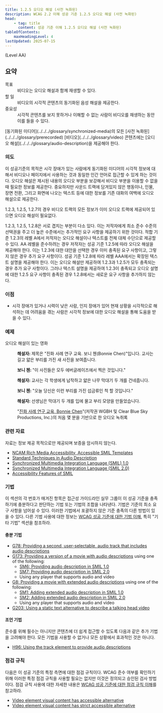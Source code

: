 ```yaml
---
title: 1.2.5 오디오 해설 (사전 녹화된)
description: WCAG 2.2 이해 성공 기준 1.2.5 오디오 해설 (사전 녹화된)
head:
    - tag: title
      content: 성공 기준 이해 1.2.5 오디오 해설 (사전 녹화된)
tableOfContents:
    maxHeadingLevel: 4
lastUpdated: 2025-07-15
---
```



(Level AA)

## 요약

<dl>
<dt>목표</dt>
<dd>비디오는 오디오 해설과 함께 재생할 수 있다.</dd>
<dt>할 일</dt>
<dd>비디오의 시각적 콘텐츠의 동기화된 음성 해설을 제공한다.</dd>
<dt>중요성</dt>
<dd>시각적 콘텐츠를 보지 못하거나 이해할 수 없는 사람이 비디오를 재생하는 동안 이를 들을 수 있다.</dd>
</dl>


<Card title="성공 기준(SC)">
[동기화된 미디어](../../../glossary/synchronized-media)의 모든 [사전 녹화된](../../../glossary/prerecorded) [비디오](../../../glossary/video) 콘텐츠에는 [오디오 해설](../../../glossary/audio-description)을 제공해야 한다.
</Card>

### 의도

이 성공기준의 목적은 시각 장애가 있는 사람에게 동기화된 미디어의 시각적 정보에 대해서 비디오나 페이지에서 사용하는 것과 동일한 인간 언어로 접근할 수 있게 하는 것이다. 오디오 해설은 제시된 내용의 오디오 부분을 보강해서 비디오 부분을 이용할 수 없을 때 필요한 정보를 제공한다.
중요하지만 사운드 트랙에 담겨있지 않은 행동이나, 인물, 장면 전환, 그리고 화면에 나오는 텍스트 등에 대한 정보를 기존 대화의 여백에 오디오 해설으로 제공한다.


<Card title="참고">
1.2.3, 1.2.5, 1.2.7의 경우 비디오 트랙의 모든 정보가 이미 오디오 트랙에 제공되어 있으면 오디오 해설이 필요없다.

1.2.3, 1.2.5, 1.2.8은 서로 겹치는 부분이 다소 있다. 이는 저작자에게 최소 준수 수준의 선택권을 주고 더 높은 수준에서는 추가적인 요구 사항을 제공하기 위한 것이다. 적합 기준 1.2.3의 레벨 A에서 저작자는 오디오 해설이나 텍스트를 전체 대체 수단으로 제공할 수 있다. AA 레벨을 준수하려는 경우 저작자는 성공 기준 1.2.5에 따라 오디오 해설을 제공해야 한다. 이는 1.2.3에 대한 대안을 선택한 경우 이미 충족된 요구 사항이고, 그렇지 않은 경우 추가 요구 사항이다. 성공 기준 1.2.8에 따라 레벨 AAA에서는 확장된 텍스트 설명을 제공해야 한다. 이는 오디오 해설만 제공하여 1.2.3과 1.2.5가 모두 충족되는 경우 추가 요구 사항이다. 그러나 텍스트 설명을 제공하여 1.2.3이 충족되고 오디오 설명에 대한 1.2.5 요구 사항이 충족된 경우 1.2.8에서는 새로운 요구 사항을 추가하지 않는다.
</Card>

### 이점

*   시각 장애가 있거나 시력이 낮은 사람, 인지 장애가 있어 현재 상황을 시각적으로 해석하는 데 어려움을 겪는 사람은 시각적 정보에 대한 오디오 해설을 통해 도움을 받을 수 있다.

### 예제

<dl>
    <dt>오디오 해설이 있는 영화</dt>
    <dd>
        <p>
            <strong>해설자: </strong> 제목은 "진화 사례 연구 교육. 보니 첸(Bonnie Chen)"입니다. 교사는 길고 얇은 부리를 가진 새 사진을 보여줍니다.
        </p>
        <p>
            <strong>보니 첸: </strong>"이 사진들은 모두 에버글레이즈에서 찍은 것입니다."
        </p>
        <p>
            <strong>해설자: </strong>교사는 각 학생에게 납작하고 얇은 나무 막대기 두 개를 건네줍니다.
        </p>
        <p>
            <strong>보니 첸: </strong>"오늘 당신은 이런 부리를 가진 섭금류인 척 할 것입니다."
        </p>
        <p>
            <strong>해설자: </strong>선생님은 막대기 두 개를 입에 물고 부리 모양을 만들었습니다.
        </p>
        <p>
            "<a href="https://www.pbs.org/wgbh/evolution/educators/teachstuds/tvideos.html">진화 사례 연구 교육, Bonnie Chen</a>"(저작권 WGBH 및 Clear Blue Sky Productions, Inc.)의 처음 몇 분을 기반으로 한 오디오 녹취록
        </p>
    </dd>
</dl>

### 관련 자료

자료는 정보 제공 목적으로만 제공되며 보증을 암시하지 않는다.

*   [NCAM Rich Media Accessibility, Accessible SMIL Templates](http://ncam.wgbh.org/invent_build/web_multimedia/accessible-digital-media-guide/guideline-h-multimedia#techH12)
*   [Standard Techniques in Audio Description](http://joeclark.org/access/description/ad-principles.html)
*   [Synchronized Multimedia Integration Language (SMIL) 1.0](https://www.w3.org/TR/REC-smil/)
*   [Synchronized Multimedia Integration Language (SMIL 2.0)](https://www.w3.org/TR/SMIL/)
*   [Accessibility Features of SMIL](https://www.w3.org/TR/SMIL-access/)

### 기법

이 섹션의 각 번호가 매겨진 항목은 접근성 가이드라인 실무 그룹이 이 성공 기준을 충족하기에 충분하다고 판단하는 기법 또는 기법의 조합을 나타낸다. 기법은 기준의 최소 요구 사항을 넘어설 수 있다. 이러한 기법에서 포괄하지 않은 기준 충족의 다른 방법이 있을 수 있다. 다른 기법 사용에 대한 정보는 [WCAG 성공 기준에 대한 기법 이해](../understanding-techniques), 특히 "기타 기법" 섹션을 참조하라.

#### 충분 기법

*   [G78: Providing a second, user-selectable, audio track that includes audio descriptions](https://www.w3.org/WAI/WCAG22/Techniques/general/G78)
*   [G173: Providing a version of a movie with audio descriptions](https://www.w3.org/WAI/WCAG22/Techniques/general/G173) using one of the following:
    *   [SM6: Providing audio description in SMIL 1.0](https://www.w3.org/WAI/WCAG22/Techniques/smil/SM6)
    *   [SM7: Providing audio description in SMIL 2.0](https://www.w3.org/WAI/WCAG22/Techniques/smil/SM7)
    *   Using any player that supports audio and video
*   [G8: Providing a movie with extended audio descriptions](https://www.w3.org/WAI/WCAG22/Techniques/general/G8) using one of the following:
    *   [SM1: Adding extended audio description in SMIL 1.0](https://www.w3.org/WAI/WCAG22/Techniques/smil/SM1)
    *   [SM2: Adding extended audio description in SMIL 2.0](https://www.w3.org/WAI/WCAG22/Techniques/smil/SM2)
    *   Using any player that supports audio and video
*   [G203: Using a static text alternative to describe a talking head video](https://www.w3.org/WAI/WCAG22/Techniques/general/G203)

#### 조언 기법

준수를 위해 필수는 아니지만 콘텐츠에 더 쉽게 접근할 수 있도록 다음과 같은 추가 기법을 고려해야 한다. 모든 기법을 사용할 수 없거나 모든 상황에서 효과적인 것은 아니다.

*   [H96: Using the track element to provide audio descriptions](https://www.w3.org/WAI/WCAG22/Techniques/html/H96)

### 점검 규칙

다음은 이 성공 기준의 특정 측면에 대한 점검 규칙이다. WCAG 준수 여부를 확인하기 위해 이러한 특정 점검 규칙을 사용할 필요는 없지만 이것은 정의되고 승인된 검사 방법이다. 점검 규칙 사용에 대한 자세한 내용은 [WCAG 성공 기준에 대한 점검 규칙 이해](../understanding-act-rules)를 참고하라.

*   [Video element visual content has accessible alternative](https://www.w3.org/WAI/standards-guidelines/act/rules/c5a4ea/proposed/)
*   [Video element visual content has strict accessible alternative](https://www.w3.org/WAI/standards-guidelines/act/rules/1ec09b/proposed/)

